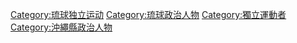 [[Category:琉球独立运动|Category:琉球独立运动]]
[[Category:琉球政治人物|Category:琉球政治人物]]
[[Category:獨立運動者|Category:獨立運動者]]
[[Category:沖繩縣政治人物|Category:沖繩縣政治人物]]